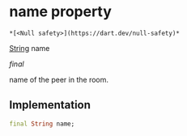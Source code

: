 # name property

    *[<Null safety>](https://dart.dev/null-safety)*

[String](https://api.flutter.dev/flutter/dart-core/String-class.html) name

_final_

<p>name of the peer in the room.</p>

## Implementation

```dart
final String name;


```
